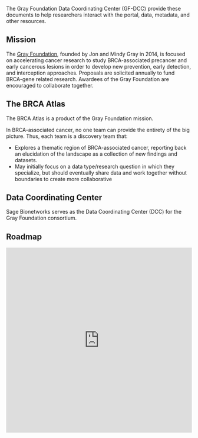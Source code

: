 The Gray Foundation Data Coordinating Center (GF-DCC) provide these documents to help researchers interact with the portal, data, metadata, and other resources.

## Mission
The [Gray Foundation](https://www.grayfoundation.org), founded by Jon and Mindy Gray in 2014, is focused on accelerating cancer research to study BRCA-associated precancer and early cancerous lesions in order to develop new prevention, early detection, and interception approaches. Proposals are solicited annually to fund BRCA-gene related research. Awardees of the Gray Foundation are encouraged to collaborate together.

## The BRCA Atlas

The BRCA Atlas is a product of the Gray Foundation mission. 

In BRCA-associated cancer, no one team can provide the entirety of the big picture. Thus, each team is a discovery team that:

- Explores a thematic region of BRCA-associated cancer, reporting back an elucidation of the landscape as a collection of new findings and datasets. 
- May initially focus on a data type/research question in which they specialize, but should eventually share data and work together without boundaries to create more collaborative 

## Data Coordinating Center
Sage Bionetworks serves as the Data Coordinating Center (DCC) for the Gray Foundation consortium.

## Roadmap 

<iframe allowfullscreen 
frameborder="0" 
width="100%" 
height="500px"
src="https://lucid.app/documents/embedded/f073d8e9-c183-418d-8efd-f258fd07113b" id="UgZRv.oI0ro~">
</iframe>
